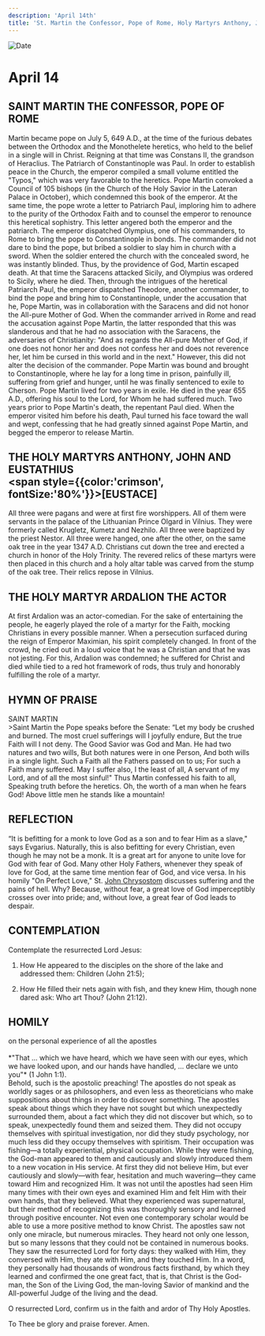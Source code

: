 ```yaml
---
description: 'April 14th'
title: 'St. Martin the Confessor, Pope of Rome, Holy Martyrs Anthony, John, and Eustathius, Holy Martyr Ardalion the Actor'
---
```


<CustomPaginator />
<RunningHead />

<Image src="/title-imprint.png" height={68} width={50} alt="Date" className="title-imprint"/>

# <div id="date">April <Image className="four-dot" src="/four-dot.png" height={15} width={15} alt="" />14</div>

## SAINT MARTIN THE CONFESSOR, POPE OF ROME

Martin became pope on July 5, 649 A.D., at the time of the furious debates between the Orthodox and the Monothelete heretics, who held to the belief in a single will in Christ. Reigning at that time was Constans II, the grandson of Heraclius. The Patriarch of Constantinople was Paul. In order to establish peace in the Church, the emperor compiled a small volume entitled the "Typos," which was very favorable to the heretics. Pope Martin convoked a Council of 105 bishops (in the Church of the Holy Savior in the Lateran Palace in October), which condemned this book of the emperor. At the same time, the pope wrote a letter to Patriarch Paul, imploring him to adhere to the purity of the Orthodox Faith and to counsel the emperor to renounce this heretical sophistry. This letter angered both the emperor and the patriarch. The emperor dispatched Olympius, one of his commanders, to Rome to bring the pope to Constantinople in bonds. The commander did not dare to bind the pope, but bribed a soldier to slay him in church with a sword. When the soldier entered the church with the concealed sword, he was instantly blinded. Thus, by the providence of God, Martin escaped death. At that time the Saracens attacked Sicily, and Olympius was ordered to Sicily, where he died. Then, through the intrigues of the heretical Patriarch Paul, the emperor dispatched Theodore, another commander, to bind the pope and bring him to Constantinople, under the accusation that he, Pope Martin, was in collaboration with the Saracens and did not honor the All-pure Mother of God. When the commander arrived in Rome and read the accusation against Pope Martin, the latter responded that this was slanderous and that he had no association with the Saracens, the adversaries of Christianity: "And as regards the All-pure Mother of God, if one does not honor her and does not confess her and does not reverence her, let him be cursed in this world and in the next." However, this did not alter the decision of the commander. Pope Martin was bound and brought to Constantinople, where he lay for a long time in prison, painfully ill, suffering from grief and hunger, until he was finally sentenced to exile to Cherson. Pope Martin lived for two years in exile. He died in the year 655 A.D., offering his soul to the Lord, for Whom he had suffered much. Two years prior to Pope Martin's death, the repentant Paul died. When the emperor visited him before his death, Paul turned his face toward the wall and wept, confessing that he had greatly sinned against Pope Martin, and begged the emperor to release Martin.

## THE HOLY MARTYRS ANTHONY, JOHN AND EUSTATHIUS <br /><span style={{color:'crimson', fontSize:'80%'}}>[EUSTACE]</span>

All three were pagans and were at first fire worshippers. All of them were servants in the palace of the Lithuanian Prince Olgard in Vilnius. They were formerly called Krugletz, Kumetz and Nezhilo. All three were baptized by the priest Nestor. All three were hanged, one after the other, on the same oak tree in the year 1347 A.D. Christians cut down the tree and erected a church in honor of the Holy Trinity. The revered relics of these martyrs were then placed in this church and a holy altar table was carved from the stump of the oak tree. Their relics repose in Vilnius.

## THE HOLY MARTYR ARDALION THE ACTOR

At first Ardalion was an actor-comedian. For the sake of entertaining the people, he eagerly played the role of a martyr for the Faith, mocking Christians in every possible manner. When a persecution surfaced during the reign of Emperor Maximian, his spirit completely changed. In front of the crowd, he cried out in a loud voice that he was a Christian and that he was not jesting. For this, Ardalion was condemned; he suffered for Christ and died while tied to a red hot framework of rods, thus truly and honorably fulfilling the role of a martyr.


## HYMN OF PRAISE
<div style={{textAlign:'center', color:'crimson', fontWeight:'bold'}}>
SAINT MARTIN
</div>
>Saint Martin the Pope speaks before the Senate:  
“Let my body be crushed and burned.  
The most cruel sufferings will I joyfully endure,  
But the true Faith will I not deny.  
The Good Savior was God and Man.  
He had two natures and two wills,  
But both natures were in one Person,  
And both wills in a single light.  
Such a Faith all the Fathers passed on to us;  
For such a Faith many suffered.  
May I suffer also, I the least of all,  
A servant of my Lord, and of all the most sinful!"  
Thus Martin confessed his faith to all,  
Speaking truth before the heretics.  
Oh, the worth of a man when he fears God!  
Above little men he stands like a mountain!  


## REFLECTION

“It is befitting for a monk to love God as a son and to fear Him as a slave," says Evgarius. Naturally, this is also befitting for every Christian, even though he may not be a monk. It is a great art for anyone to unite love for God with fear of God. Many other Holy Fathers, whenever they speak of love for God, at the same time mention fear of God, and vice versa. In his homily "On Perfect Love," St. [John Chrysostom](/november/13th) discusses suffering and the pains of hell. Why? Because, without fear, a great love of God imperceptibly crosses over into pride; and, without love, a great fear of God leads to despair.


## CONTEMPLATION

Contemplate the resurrected Lord Jesus:

1. How He appeared to the disciples on the shore of the lake and addressed them: Children (John 21:5);

2. How He filled their nets again with fish, and they knew Him, though none dared ask: Who art Thou? (John 21:12).


## HOMILY
<div style={{textAlign:'center', color:'crimson', fontWeight:'bold'}}>
on the personal experience of all the apostles
</div><br />
<div style={{textAlign:'right'}}>
*"That ... which we have heard, which we have seen with our eyes, which we have looked upon, and our hands have handled, ... declare we unto you"* (1 John 1:1).
</div>
Behold, such is the apostolic preaching! The apostles do not speak as worldly sages or as philosophers, and even less as theoreticians who make suppositions about things in order to discover something. The apostles speak about things which they have not sought but which unexpectedly surrounded them, about a fact which they did not discover but which, so to speak, unexpectedly found them and seized them. They did not occupy themselves with spiritual investigation, nor did they study psychology, nor much less did they occupy themselves with spiritism. Their occupation was fishing—a totally experiential, physical occupation. While they were fishing, the God-man appeared to them and cautiously and slowly introduced them to a new vocation in His service. At first they did not believe Him, but ever cautiously and slowly—with fear, hesitation and much wavering—they came toward Him and recognized Him. It was not until the apostles had seen Him many times with their own eyes and examined Him and felt Him with their own hands, that they believed.  What they experienced was supernatural, but their method of recognizing this was thoroughly sensory and learned through positive encounter. Not even one contemporary scholar would be able to use a more positive method to know Christ. The apostles saw not only one miracle, but numerous miracles. They heard not only one lesson, but so many lessons that they could not be contained in numerous books. They saw the resurrected Lord for forty days: they walked with Him, they conversed with Him, they ate with Him, and they touched Him. In a word, they personally had thousands of wondrous facts firsthand, by which they learned and confirmed the one great fact, that is, that Christ is the God-man, the Son of the Living God, the man-loving Savior of mankind and the All-powerful Judge of the living and the dead.

O resurrected Lord, confirm us in the faith and ardor of Thy Holy Apostles.

To Thee be glory and praise forever. Amen.